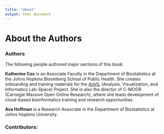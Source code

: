 ```yaml
---
title: "about"
output: html_document
---
```


# About the Authors {-#about}

### Authors

The following people authored major sections of this book:

**Katherine Cox** is an Associate Faculty in the Department of Biostatistics at the Johns Hopkins Bloomberg School of Public Health.  She creates onboarding and training materials for the [AnVIL](https://anvilproject.org/) (Analysis, Visualization, and Informatics Lab-Space) Project.  She is also the director of C-MOOR (Carnegie Massive Open Online Research), where she leads development of cloud-based bioinformatics training and research opportunities.

**Ava Hoffman** is a Research Associate in the Department of Biostatistics at Johns Hopkins University.

### Contributors:

